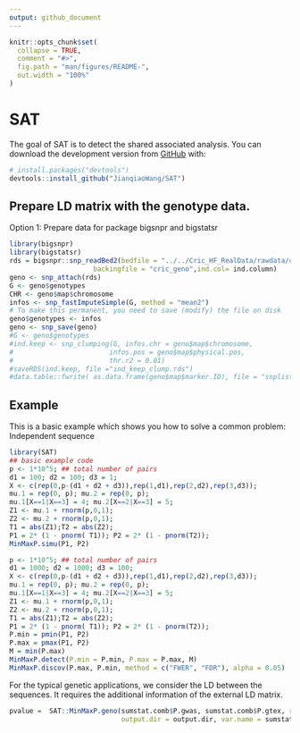 ```yaml
---
output: github_document
---
```


<!-- README.md is generated from README.Rmd. Please edit that file -->

```r
knitr::opts_chunk$set(
  collapse = TRUE,
  comment = "#>",
  fig.path = "man/figures/README-",
  out.width = "100%"
)
```

# SAT



<!-- badges: start -->
<!-- badges: end -->

The goal of SAT is to detect the shared associated analysis. You can download the development version from [GitHub](https://github.com/) with:
                  
```r
# install.packages("devtools")
devtools::install_github("JianqiaoWang/SAT")
```


## Prepare LD matrix with the genotype data. 

Option 1: Prepare data for package bigsnpr and bigstatsr

```r
library(bigsnpr)
library(bigstatsr)
rds = bigsnpr::snp_readBed2(bedfile = "../../Cric_HF_RealData/rawdata/cric.filtered.maf0.01.bed",
                     backingfile = "cric_geno",ind.col= ind.column)
geno <- snp_attach(rds)
G <- geno$genotypes
CHR <- geno$map$chromosome
infos <- snp_fastImputeSimple(G, method = "mean2")
# To make this permanent, you need to save (modify) the file on disk
geno$genotypes <- infos
geno <- snp_save(geno)
#G <- geno$genotypes
#ind.keep <- snp_clumping(G, infos.chr = geno$map$chromosome,
#                        infos.pos = geno$map$physical.pos,
#                        thr.r2 = 0.01)
#saveRDS(ind.keep, file ="ind_keep_clump.rds")
#data.table::fwrite( as.data.frame(geno$map$marker.ID), file = "snplist.txt")

```



## Example

This is a basic example which shows you how to solve a common problem: Independent sequence

```r
library(SAT)
## basic example code
p <- 1*10^5; ## total number of pairs
d1 = 100; d2 = 100; d3 = 1;
X <- c(rep(0,p-(d1 + d2 + d3)),rep(1,d1),rep(2,d2),rep(3,d3));
mu.1 = rep(0, p); mu.2 = rep(0, p);
mu.1[X==1|X==3] = 4; mu.2[X==2|X==3] = 5;
Z1 <- mu.1 + rnorm(p,0,1);
Z2 <- mu.2 + rnorm(p,0,1);
T1 = abs(Z1);T2 = abs(Z2);
P1 = 2* (1 - pnorm( T1)); P2 = 2* (1 - pnorm(T2));
MinMaxP.simu(P1, P2)
```



```r

p <- 1*10^5; ## total number of pairs
d1 = 1000; d2 = 1000; d3 = 100;
X <- c(rep(0,p-(d1 + d2 + d3)),rep(1,d1),rep(2,d2),rep(3,d3));
mu.1 = rep(0, p); mu.2 = rep(0, p);
mu.1[X==1|X==3] = 4; mu.2[X==2|X==3] = 5;
Z1 <- mu.1 + rnorm(p,0,1);
Z2 <- mu.2 + rnorm(p,0,1);
T1 = abs(Z1);T2 = abs(Z2);
P1 = 2* (1 - pnorm( T1)); P2 = 2* (1 - pnorm(T2));
P.min = pmin(P1, P2)
P.max = pmax(P1, P2)
M = min(P.max)
MinMaxP.detect(P.min = P.min, P.max = P.max, M)
MinMaxP.discov(P.max, P.min, method = c("FWER", "FDR"), alpha = 0.05)


```



For the typical genetic applications, we consider the LD between the sequences. It requires the additional information of the external LD matrix.  

```r
pvalue =  SAT::MinMaxP.geno(sumstat.comb$P.gwas, sumstat.comb$P.gtex, ref.geno = geno, ref.bed = "../geno/GTEx_WGS_838Indiv_Freeze_phased_MAF_0.01_chr1_22_EU",
                            output.dir = output.dir, var.name = sumstat.comb$variant_id, block.thresh = 0.99)

```
